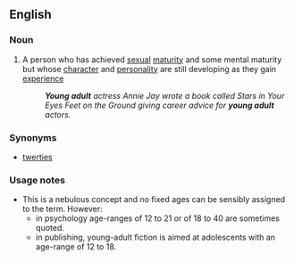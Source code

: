 ==English==

===Noun===
{{wikipedia}}
{{en-noun}}

# A person who has achieved [[sexual]] [[maturity]] and some mental maturity but whose [[character]] and [[personality]] are still developing as they gain [[experience]]
#: '''''Young adult''' actress Annie Jay wrote a book called Stars in Your Eyes Feet on the Ground giving career advice for '''young adult''' actors.''

===Synonyms===
*[[twerties]]

===Usage notes===
* This is a nebulous concept and no fixed ages can be sensibly assigned to the term. However:
** in psychology age-ranges of 12 to 21 or of 18 to 40 are sometimes quoted.
** in publishing, young-adult fiction is aimed at adolescents with an age-range of 12 to 18.